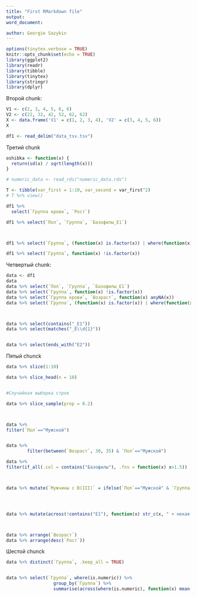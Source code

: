 ```yaml
---
title: "First RMarkdown file"
output:
word_document:

author: Georgie Sazykin
---
```


```r

options(tinytex.verbose = TRUE)
knitr::opts_chunk$set(echo = TRUE)
library(ggplot2)
library(readr)
library(tibble)
library(tinytex)
library(stringr)
library(dplyr)

```



Второй chunk:
```r
V1 <- c(2, 3, 4, 5, 6, 6)
V2 <- c(22, 32, 42, 52, 62, 62)
X <- data.frame('V1' = c(1, 2, 3, 4), 'V2' = c(3, 4, 5, 6))
X

df1 <- read_delim("data_tsv.tsv")
```
Третий chunk

```r
oshibka <- function(x) {
  return(sd(x) / sqrt(length(x)))
}

# numeric_data <- read_rds("numeric_data.rds")

T <- tibble(var_first = 1:10, var_second = var_first^2)
# T %>% view()

df1 %>%
  select(`Группа крови`, `Рост`)

df1 %>% select(`Пол`, `Группа`, `Базофилы_E1`)



df1 %>% select(`Группа`, (function(x) is.factor(x)) | where(function(x) is.numeric(x)))

df1 %>% select(`Группа`, function(x) !is.factor(x))

```
Четвертый chunk:

```r

data <- df1
data
data %>% select(`Пол`, `Группа`, `Базофилы_E1`)
data %>% select(`Группа`, function(x) !is.factor(x))
data %>% select(`Группа крови`, `Возраст`, function(x) anyNA(x))
data %>% select(`Группа`, (function(x) is.factor(x)) | where(function(x) is.numeric(x)))



data %>% select(contains("_E1"))
data %>% select(matches("_E\\d{1}"))


data %>% select(ends_with("E2"))

```
Пятый chunck

```r
data %>% slice(1:10)

data %>% slice_head(n = 10)


#Случайная выборка строк

data %>% slice_sample(prop = 0.2)



data %>%
filter(`Пол`=="Мужской")


data %>%
        filter(between(`Возраст`, 30, 35) & `Пол`=="Мужской")

data %>%
filter(if_all(.col = contains("Базофилы"), .fns = function(x) x>1.5))



data %>% mutate(`Мужчины с B(III)` = ifelse(`Пол`=="Мужской" & `Группа крови`=="B (III)", "Yes", "No"))




data %>% mutate(across(!contains("E1"), function(x) str_c(x, " + некая строка")))



data %>% arrange(`Возраст`)
data %>% arrange(desc(`Рост`))
```
Шестой chunck

```r
data %>% distinct(`Группа`, .keep_all = TRUE)


data %>% select(`Группа`, where(is.numeric)) %>%
                  group_by(`Группа`) %>%
                  summarise(across(where(is.numeric), function(x) mean(x, na.rm = TRUE)))



```

